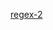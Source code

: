 {{Userbox-level
| level = 2a
| id = [[正则表达式|Regex]]
| info = 這個用戶能'''[[:Category:Regex-2 使用者|一般地]]'''使用'''[[:Category:Regex 使用者|-{zh-tw:正規表達式;zh-cn:正则表达式;}-]]'''。
| usercategory = Regex-2 使用者
| nocat = {{{nocat|}}}
}}<noinclude>[[Category:程式用戶框模板|regex-2]]</noinclude>